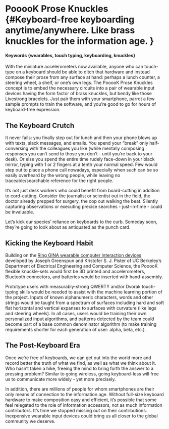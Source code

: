 # PooooK Prose Knuckles {#Keyboard-free keyboarding anytime/anywhere. Like brass knuckles for the information age. }

#### Keywords {wearables, touch typing, keyboarding, knuckles}

 With the miniature accelerometers now available, anyone who can touch-type on a keyboard should be able to ditch that hardware and instead compose their prose from any surface at hand: perhaps a lunch counter, a steering wheel, a shelf, or one's own legs. The PooooK Prose Knuckles concept is to embed the necessary circuits into a pair of wearable input devices having the form factor of brass knuckles, but bendy like those Livestrong bracelets. Just pair them with your smartphone, parrot a few sample prompts to train the software, and you're good to go for hours of keyboard-free expression.

## The Keyboard Crutch

It never fails: you finally step out for lunch and then your phone blows up with texts, slack messages, and emails. You spend your "break" only half-conversing with the colleagues you like (while mentally composing responses you can't send to those you don't - until you're back to your desk). Or else you spend the entire time rudely face-down in your black mirror, typing with 1 or 2 fingers at a tenth your normal speed. Few would step out to place a phone call nowadays, especially when such can be so easily overheard by the wrong people, while leaving no traceable/searchable reference for the right people.  

It's not just desk workers who could benefit from board-cutting in addition to cord-cutting. Consider the journalist or scientist out in the field, the doctor already prepped for surgery, the cop out walking the beat. Silently capturing observations or executing precise searches - just-in-time - could be invaluable.

Let's kick our species' reliance on keyboards to the curb. Someday soon, they're going to look about as antiquated as the punch card.


## Kicking the Keyboard Habit

Building on the [Ring GINA wearable computer interaction devices](/http://www-bsac.eecs.berkeley.edu/publications/search/send_publication_pdf2client.php?pubID=1381271517) developed by Joseph Greenspun and Kristofer S. J. Pister of UC Berkeley's Department of Electrical Engineering and Computer Science, the PooooK flexible knuckle-sets would first be 3D printed and accelerometers, Bluetooth connectors, and batteries would be inserted with hand-assembly.  

Prototype users with measurably-strong QWERTY and/or Dvorak touch-typing skills would be needed to assist with the machine learning portion of the project. Inputs of known alphanumeric characters, words and other strings would be taught from a spectrum of surfaces including hard and soft flat horizontal and vertical expanses to surfaces with curvature (like legs and steering wheels). In all cases, users would be training their own personalized input algorithms, and patterns detected by the team could become part of a base common denominator algorithm (to make training requirements shorter for each generation of user: alpha, beta, etc.).  

## The Post-Keyboard Era

Once we're free of keyboards, we can get out into the world more and record better the truth of what we find, as well as what we think about it. Who hasn't taken a hike, freeing the mind to bring forth the answer to a pressing problem? Similar to going wireless, going keyboard-less will free us to communicate more widely - yet more precisely.

In addition, there are millions of people for whom smartphones are their only means of connection to the information age. Without full-size keyboard hardware to make composition easy and efficient, it's possible that some feel relegated to the role of information accessors, not as much information contributors. It's time we stopped missing out on their contributions. Inexpensive wearable input devices could bring us all closer to the global community we deserve.
